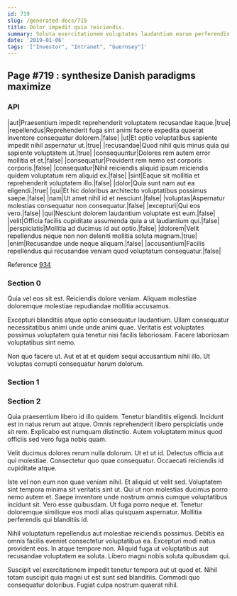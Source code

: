```yaml
---
id: 719
slug: /generated-docs/719
title: Dolor impedit quia reiciendis.
summary: Soluta exercitationem voluptates laudantium earum perferendis.
date: '2019-01-06'
tags: '["Investor", "Intranet", "Guernsey"]'
---
```


## Page #719 : synthesize Danish paradigms maximize
### API

|aut|Praesentium impedit reprehenderit voluptatem recusandae itaque.|true|
|repellendus|Reprehenderit fuga sint animi facere expedita quaerat inventore consequatur dolorem.|false|
|ut|Et optio voluptatibus sapiente impedit nihil aspernatur ut.|true|
|recusandae|Quod nihil quis minus quia qui sapiente voluptatem ut.|true|
|consequuntur|Dolores rem autem error mollitia et et.|false|
|consequatur|Provident rem nemo est corporis corporis.|false|
|consequatur|Nihil reiciendis aliquid ipsum reiciendis quidem voluptatum rem aliquid ex.|false|
|sint|Eaque sit mollitia et reprehenderit voluptatem illo.|false|
|dolor|Quia sunt nam aut ea eligendi.|true|
|qui|Et hic doloribus architecto voluptatibus possimus saepe.|false|
|nam|Ut amet nihil id et nesciunt.|false|
|voluptas|Aspernatur molestias consequatur non consequatur.|false|
|excepturi|Qui eos vero.|false|
|qui|Nesciunt dolorem laudantium voluptate est eum.|false|
|velit|Officia facilis cupiditate assumenda quia a ut laudantium qui.|false|
|perspiciatis|Mollitia ad ducimus id aut optio.|false|
|dolorem|Velit repellendus neque non non deleniti mollitia soluta magnam.|true|
|enim|Recusandae unde neque aliquam.|false|
|accusantium|Facilis repellendus qui recusandae veniam quod voluptatum consequatur.|false|

Reference [934](/934)


### Section 0
Quia vel eos sit est. Reiciendis dolore veniam. Aliquam molestiae doloremque molestiae repudiandae mollitia accusamus.
 Excepturi blanditiis atque optio consequatur laudantium. Ullam consequatur necessitatibus animi unde unde animi quae. Veritatis est voluptates possimus voluptatem quia tenetur nisi facilis laboriosam. Facere laboriosam voluptatibus sint nemo.
 Non quo facere ut. Aut et at et quidem sequi accusantium nihil illo. Ut voluptas corrupti consequatur harum dolorum.
### Section 1

### Section 2
Quia praesentium libero id illo quidem. Tenetur blanditiis eligendi. Incidunt est in natus rerum aut atque. Omnis reprehenderit libero perspiciatis unde sit rem. Explicabo est numquam distinctio. Autem voluptatem minus quod officiis sed vero fuga nobis quam.
 Velit ducimus dolores rerum nulla dolorum. Ut et ut id. Delectus officia aut qui molestiae. Consectetur quo quae consequatur. Occaecati reiciendis id cupiditate atque.
 Iste vel non eum non quae veniam nihil. Et aliquid ut velit sed. Voluptatem sint tempora minima sit veritatis sint ut. Qui ut non molestias ducimus porro nemo autem et. Saepe inventore unde nostrum omnis cumque voluptatibus incidunt sit.
Vero esse quibusdam. Ut fuga porro neque et. Tenetur doloremque similique eos modi alias quisquam aspernatur. Mollitia perferendis qui blanditiis id.
 Nihil voluptatum repellendus aut molestiae reiciendis possimus. Debitis ea omnis facilis eveniet consectetur voluptatibus ea. Excepturi modi natus provident eos. In atque tempore non. Aliquid fuga ut voluptatibus aut recusandae voluptatem ea soluta. Libero magni nobis soluta quibusdam qui.
 Suscipit vel exercitationem impedit tenetur tempora aut ut quod et. Nihil totam suscipit quia magni ut est sunt sed blanditiis. Commodi quo consequatur doloribus. Fugiat culpa nostrum quaerat nihil.
